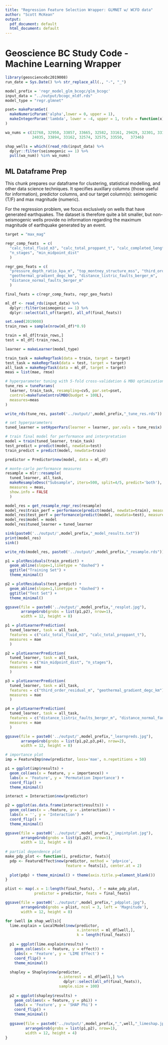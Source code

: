```yaml
---
title: "Regression Feature Selection Wrapper: GLMNET w/ WCFD data"
author: "Scott McKean"
output:
  pdf_document: default
  html_document: default
---
```


# Geoscience BC Study Code - Machine Learning Wrapper

```r
library(geosciencebc2019008)
run_date = Sys.Date() %>% str_replace_all(., "-", "_")

model_prefix = 'regr_model_glm_bcogc/glm_bcogc'
input_data = "../output/bcogc_mldf.rds"
model_type = "regr.glmnet"

pset= makeParamSet(
  makeNumericParam('alpha',lower = 0, upper = 1),
  makeIntegerParam('lambda', lower = -4, upper = 1, trafo = function(x) 10^x)
)

wa_nums = c(32768, 32950, 33857, 33665, 32582, 33161, 29429, 32301, 33113,
            24035, 33894, 33162, 32574, 32575, 33550,	37346)

shap_wells = which((read_rds(input_data) %>%
  dplyr::filter(seismogenic == 1) %>% 
  pull(wa_num)) %in% wa_nums)

```

## ML Dataframe Prep

This chunk prepares our dataframe for clustering, statistical modelling, and other data science techniques. It specifies auxillary columns (those useful for information), predictor columns, and our target column(s): seimogenic (T/F) and max magnitude (numeric).

For the regression problem, we focus exclusively on wells that have generated earthquakes. The dataset is therefore quite a bit smaller, but non-seismogenic wells provide no information regarding the maximum magnitude of earthquake generated by an event.

```r
target = "max_mag"

regr_comp_feats  = c(
  "calc_total_fluid_m3", "calc_total_proppant_t", "calc_completed_length_m",
  "n_stages", "min_midpoint_dist"
  )

regr_geo_feats = c(
  "pressure_depth_ratio_kpa_m", "top_montney_structure_mss", "third_order_residual_m",
  "geothermal_gradient_degc_km", "distance_listric_faults_berger_m",
  "distance_normal_faults_berger_m"
  )

final_feats = c(regr_comp_feats, regr_geo_feats)

ml_df <- read_rds(input_data) %>%
  dplyr::filter(seismogenic == 1) %>%
  dplyr::select(all_of(target), all_of(final_feats))

set.seed(2019008)
train_rows = sample(nrow(ml_df)*0.9)

train = ml_df[train_rows,]
test = ml_df[-train_rows,]

learner = makeLearner(model_type)

train_task = makeRegrTask(data = train, target = target)
test_task = makeRegrTask(data = test, target = target)
all_task = makeRegrTask(data = ml_df, target = target)
meas = list(mae, rmse)

# hyperparameter tuning with 5-fold cross-validation & MBO optimization
tune_res = tuneParams(
  learner, train_task, resampling=cv5, par.set=pset, 
  control=makeTuneControlMBO(budget = 100L),
  measures=meas
)

write_rds(tune_res, paste0('../output/',model_prefix,"_tune_res.rds"))

# set hyperparameters
tuned_learner = setHyperPars(learner = learner, par.vals = tune_res$x)

# train final model for performance and interpretation
model = train(tuned_learner, train_task)
test_predict = predict(model, newdata=test)
train_predict = predict(model, newdata=train)

predictor = Predictor$new(model, data = ml_df)

# monte-carlo performance measures
resample = mlr::resample(
  tuned_learner, all_task, 
  makeResampleDesc("Subsample", iters=500, split=4/5, predict='both'),  
  measures = meas,
  show.info = FALSE
  )

model_res = get_resample_regr_res(resample)
model_res$train_perf = performance(predict(model, newdata=train), measures = meas)
model_res$test_perf = performance(predict(model, newdata=test), measures = meas)
model_res$model = model
model_res$tuned_learner = tuned_learner

sink(paste0('../output/',model_prefix,"_model_results.txt"))
print(model_res)
sink()

write_rds(model_res, paste0('../output/',model_prefix,"_resample.rds"))

p1 = plotResiduals(train_predict) +
  geom_abline(slope=1,linetype = "dashed") +
  ggtitle("Training Set") +
  theme_minimal()

p2 = plotResiduals(test_predict) +
  geom_abline(slope=1,linetype = "dashed") +
  ggtitle("Test Set") +
  theme_minimal()

ggsave(file = paste0('../output/',model_prefix,"_resplot.jpg"), 
       arrangeGrob(grobs = list(p1,p2), nrow=1),
       width = 12, height = 8)

p1 = plotLearnerPrediction(
  tuned_learner, task = all_task, 
  features = c("calc_total_fluid_m3", "calc_total_proppant_t"),
  measures = mae
  )

p2 = plotLearnerPrediction(
  tuned_learner, task = all_task, 
  features = c("min_midpoint_dist", "n_stages"),
  measures = mae
  )

p3 = plotLearnerPrediction(
  tuned_learner, task = all_task, 
  features = c("third_order_residual_m", "geothermal_gradient_degc_km"),
  measures = mae
  )

p4 = plotLearnerPrediction(
  tuned_learner, task = all_task, 
  features = c("distance_listric_faults_berger_m", "distance_normal_faults_berger_m"),
  measures = mae
  )

ggsave(file = paste0('../output/',model_prefix,"_learnpreds.jpg"), 
       arrangeGrob(grobs = list(p1,p2,p3,p4), nrow=2),
       width = 12, height = 8)

# importance plot
imp = FeatureImp$new(predictor, loss='mae', n.repetitions = 50)

p1 = ggplot(imp$results) +
  geom_col(aes(x = feature, y = importance)) +
  labs(x = 'Feature', y = 'Permutation Importance') +
  coord_flip() +
  theme_minimal()

interact = Interaction$new(predictor)

p2 = ggplot(as.data.frame(interact$results)) +
  geom_col(aes(x = .feature, y = .interaction)) +
  labs(x = '', y = 'Interaction') +
  coord_flip() +
  theme_minimal()

ggsave(file = paste0('../output/',model_prefix,"_impintplot.jpg"), 
       arrangeGrob(grobs = list(p1,p2), nrow=1),
       width = 12, height = 8)
     
# partial dependence plot
make_pdp_plot <- function(i, predictor, feats){
  pdp <- FeatureEffect$new(predictor, method = 'pdp+ice', 
                           feature = feats[i], center.at = 2)
  
  plot(pdp) + theme_minimal() + theme(axis.title.y=element_blank())
}

plist <- map(.x = 1:length(final_feats), .f = make_pdp_plot,
             predictor = predictor, feats = final_feats)

ggsave(file = paste0('../output/',model_prefix,"_pdpplot.jpg"), 
       arrangeGrob(grobs = plist, ncol = 3, left = 'Magnitude'),
       width = 12, height = 8)

for (well in shap_wells){
  lime.explain = LocalModel$new(predictor, 
                                x.interest = ml_df[well,],
                                k = length(final_feats))
  
  p1 = ggplot(lime.explain$results) +
    geom_col(aes(x = feature, y = effect)) +
    labs(x = 'Feature', y = 'LIME Effect') +
    coord_flip() +
    theme_minimal()
  
  shapley = Shapley$new(predictor,
                        x.interest = ml_df[well,] %>% 
                          dplyr::select(all_of(final_feats)),
                        sample.size = 100)
  
  p2 = ggplot(shapley$results) +
    geom_col(aes(x = feature, y = phi)) +
    labs(x = 'Feature', y = 'SHAP Phi') +
    coord_flip() +
    theme_minimal()
  
  ggsave(file = paste0('../output/',model_prefix,"_",well,"_limeshap.jpg"),
         arrangeGrob(grobs = list(p1,p2), nrow=1),
         width = 12, height = 4)
}
```